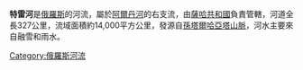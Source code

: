 '''特雷河'''是[[俄羅斯|俄羅斯]]的河流，屬於[[阿爾丹河|阿爾丹河]]的右支流，由[[薩哈共和國|薩哈共和國]]負責管轄，河道全長327公里，流域面積約14,000平方公里，發源自[[孫塔爾哈亞塔山脈|孫塔爾哈亞塔山脈]]，河水主要來自融雪和雨水。

{{Russia-geo-stub}}

[[Category:俄羅斯河流|Category:俄羅斯河流]]